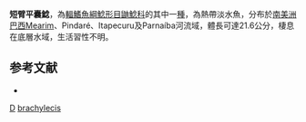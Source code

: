 {{Speciesbox
| taxon = Platydoras brachylecis
| binomial_authority = [[Piorski|Piorski]], [[Garavello|Garavello]], [[Arce_H.|Arce H.]] & [[Sabaj_Pérez|Sabaj Pérez]], 2008
| status = NE
| status_system = IUCN3.1
}}

'''短臂平囊鯰'''，為[[輻鰭魚綱|輻鰭魚綱]][[鯰形目|鯰形目]][[鼬鯰科|鼬鯰科]]的其中一[[種|種]]，為熱帶淡水魚，分布於[[南美洲|南美洲]][[巴西|巴西]]Mearim、Pindaré、Itapecuru及Parnaíba河流域，體長可達21.6公分，棲息在底層水域，生活習性不明。

==参考文献==
*{{FishBase_species|genus=Platydoras|species=brachylecis|year=2015|month=7}}

{{Taxonbar}}
[[Category:2008年描述的鱼类|D]]
[[Category:平囊鯰屬|brachylecis]]